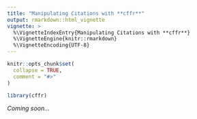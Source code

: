 ```yaml
---
title: "Manipulating Citations with **cffr**"
output: rmarkdown::html_vignette
vignette: >
  %\VignetteIndexEntry{Manipulating Citations with **cffr**}
  %\VignetteEngine{knitr::rmarkdown}
  %\VignetteEncoding{UTF-8}
---
```


```r
knitr::opts_chunk$set(
  collapse = TRUE,
  comment = "#>"
)
```

```r
library(cffr)
```


*Coming soon...*
